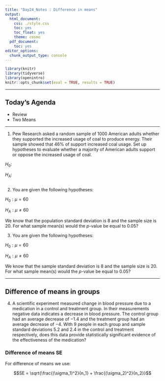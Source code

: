 ```yaml
---
title: "Day24_Notes : Difference in means"
output:
  html_document:
    css: ./style.css
    toc: yes
    toc_float: yes
    theme: cosmo
  pdf_document:
    toc: yes
editor_options:
  chunk_output_type: console
---
```

  
```r
library(knitr)
library(tidyverse)
library(openintro)
knitr::opts_chunk$set(eval = TRUE, results = TRUE)
```

---
  
## Today's Agenda

- Review
- Two Means

---

1. Pew Research asked a random sample of $1000$ American adults whether they supported the increased usage of coal to produce energy. Their sample showed that $46 \%$ of support increased coal usage. Set up hypotheses to evaluate whether a majority of American adults support or oppose the increased usage of coal.

$H_0:$ 

$H_A:$ 

```r

```

2. You are given the following hypotheses:

$H_0: \mu = 60$

$H_A: \mu \neq 60$

We know that the population standard deviation is $8$ and the sample size is $20$. For what sample mean(s) would the $p$-value be equal to $0.05$? 

3. You are given the following hypotheses:

$H_0: \mu = 60$

$H_A: \mu \neq 60$

We know that the sample standard deviation is $8$ and the sample size is $20$. For what sample mean(s) would the $p$-value be equal to $0.05$? 

---

## Difference of means in groups

4. A scientific experiment measured change in blood pressure due to a medication in a control and treatment group. In their measurements negative data indicates a decrease in blood pressure. The control group had an average decrease of $-1.4$ and the treatment group had an average decrease of $-4$. With $9$ people in each group and sample standard deviations $5.2$ and $2.4$ in the control and treatment respectively, does this data provide statistically significant evidence of the effectiveness of the medication?

### Difference of means SE

For difference of means we use:

$$SE = \sqrt{\frac{(\sigma_1)^2}{n_1} + \frac{(\sigma_2)^2}{n_2}}$$

